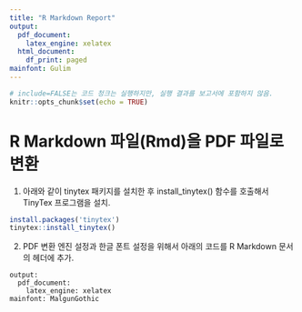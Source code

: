 ---
title: "R Markdown Report"
output:
  pdf_document:
    latex_engine: xelatex
  html_document:
    df_print: paged
mainfont: Gulim
---

```{r setup, include=FALSE}
# include=FALSE는 코드 청크는 실행하지만, 실행 결과를 보고서에 포함하지 않음.
knitr::opts_chunk$set(echo = TRUE)
```

# R Markdown 파일(Rmd)을 PDF 파일로 변환

1. 아래와 같이 tinytex 패키지를 설치한 후 install_tinytex() 함수를 호출해서 TinyTex 프로그램을 설치.
```{r, eval=FALSE}
install.packages('tinytex')
tinytex::install_tinytex()
```

2. PDF 변환 엔진 설정과 한글 폰트 설정을 위해서 아래의 코드를 R Markdown 문서의 헤더에 추가.
```
output:
  pdf_document:
    latex_engine: xelatex
mainfont: MalgunGothic
```
